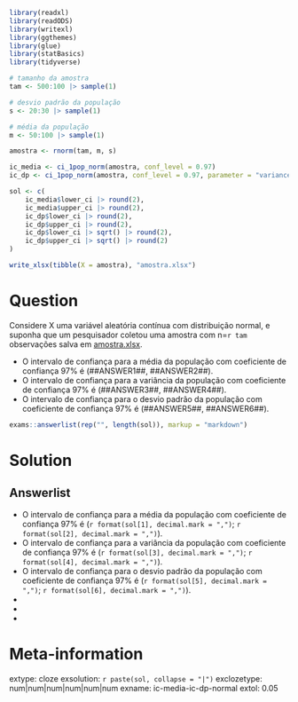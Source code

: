 ```r
library(readxl)
library(readODS)
library(writexl)
library(ggthemes)
library(glue)
library(statBasics)
library(tidyverse)

# tamanho da amostra
tam <- 500:100 |> sample(1)

# desvio padrão da população
s <- 20:30 |> sample(1)

# média da população
m <- 50:100 |> sample(1)

amostra <- rnorm(tam, m, s)

ic_media <- ci_1pop_norm(amostra, conf_level = 0.97)
ic_dp <- ci_1pop_norm(amostra, conf_level = 0.97, parameter = "variance")

sol <- c(
    ic_media$lower_ci |> round(2),
    ic_media$upper_ci |> round(2),
    ic_dp$lower_ci |> round(2),
    ic_dp$upper_ci |> round(2),
    ic_dp$lower_ci |> sqrt() |> round(2),
    ic_dp$upper_ci |> sqrt() |> round(2)
)

write_xlsx(tibble(X = amostra), "amostra.xlsx")
```


Question
========

Considere X uma variável aleatória contínua com distribuição normal, e suponha que um pesquisador coletou uma amostra com n=`r tam` observações salva em [amostra.xlsx](amostra.xlsx).

* O intervalo de confiança para a média da população com coeficiente de confiança 97% é (\#\#ANSWER1\#\#, \#\#ANSWER2\#\#).
* O intervalo de confiança para a variância da população com coeficiente de confiança 97% é (\#\#ANSWER3\#\#, \#\#ANSWER4\#\#).
* O intervalo de confiança para o desvio padrão da população com coeficiente de confiança 97% é (\#\#ANSWER5\#\#, \#\#ANSWER6\#\#).

```r
exams::answerlist(rep("", length(sol)), markup = "markdown")
```


Solution
========

Answerlist
----------
* O intervalo de confiança para a média da população com coeficiente de confiança 97% é (`r format(sol[1], decimal.mark = ",")`; `r format(sol[2], decimal.mark = ",")`).
* O intervalo de confiança para a variância da população com coeficiente de confiança 97% é (`r format(sol[3], decimal.mark = ",")`; `r format(sol[4], decimal.mark = ",")`).
* O intervalo de confiança para o desvio padrão da população com coeficiente de confiança 97% é (`r format(sol[5], decimal.mark = ",")`; `r format(sol[6], decimal.mark = ",")`).
* 
*
*


Meta-information
================
extype: cloze
exsolution: `r paste(sol, collapse = "|")`
exclozetype: num|num|num|num|num|num
exname: ic-media-ic-dp-normal
extol: 0.05
